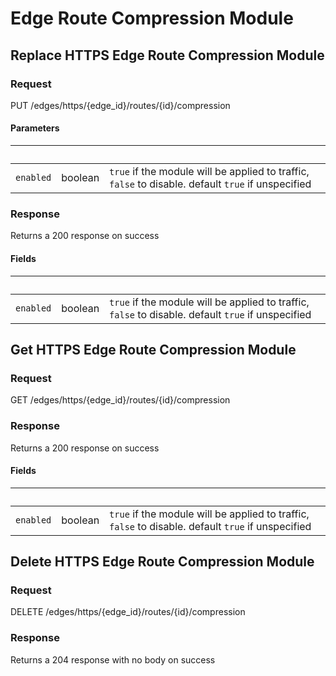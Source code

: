 
# Edge Route Compression Module

## Replace HTTPS Edge Route Compression Module

### Request

PUT /edges/https/{edge_id}/routes/{id}/compression

<EdgeRouteCompressionModuleReplaceRequest />

#### Parameters

| &nbsp;    | &nbsp;  | &nbsp;                                                                                             |
| --------- | ------- | -------------------------------------------------------------------------------------------------- |
| `enabled` | boolean | `true` if the module will be applied to traffic, `false` to disable. default `true` if unspecified |

### Response

Returns a 200 response on success

<EdgeRouteCompressionModuleReplaceResponse />

#### Fields

| &nbsp;    | &nbsp;  | &nbsp;                                                                                             |
| --------- | ------- | -------------------------------------------------------------------------------------------------- |
| `enabled` | boolean | `true` if the module will be applied to traffic, `false` to disable. default `true` if unspecified |

## Get HTTPS Edge Route Compression Module

### Request

GET /edges/https/{edge_id}/routes/{id}/compression

<EdgeRouteCompressionModuleGetRequest />

### Response

Returns a 200 response on success

<EdgeRouteCompressionModuleGetResponse />

#### Fields

| &nbsp;    | &nbsp;  | &nbsp;                                                                                             |
| --------- | ------- | -------------------------------------------------------------------------------------------------- |
| `enabled` | boolean | `true` if the module will be applied to traffic, `false` to disable. default `true` if unspecified |

## Delete HTTPS Edge Route Compression Module

### Request

DELETE /edges/https/{edge_id}/routes/{id}/compression

<EdgeRouteCompressionModuleDeleteRequest />

### Response

Returns a 204 response with no body on success
